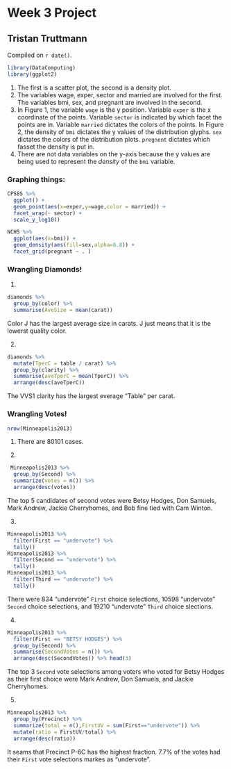 # Week 3 Project

## Tristan Truttmann

<!-- leave this material as is -->
Compiled on `r date()`.

```r
library(DataComputing)
library(ggplot2)
```
<!-- put your content after this line -->

(1) The first is a scatter plot, the second is a density plot. 
(2) The variables wage, exper, sector and married are involved for the first.  The variables bmi, sex, and pregnant are involved in the second. 
(3) In Figure 1, the variable `wage` is the y position.  Variable `exper` is the x coordinate of the points. Variable `sector` is indicated by which facet the points are in.  Variable `married` dictates the colors of the points.  In Figure 2, the density of `bmi` dictates the y values of the distribution glyphs.  `sex` dictates the colors of the distribution plots.  `pregnent` dictates which fasset the density is put in.  
(4)  There are not data variables on the y-axis because the y values are being used to represent the *density* of the `bmi` variable.  

### Graphing things: 

```r
CPS85 %>%
  ggplot() + 
  geom_point(aes(x=exper,y=wage,color = married)) + 
  facet_wrap(~ sector) +
  scale_y_log10()
```

```r
NCHS %>% 
  ggplot(aes(x=bmi)) + 
  geom_density(aes(fill=sex,alpha=0.8)) + 
  facet_grid(pregnant ~ . )
```

### Wrangling Diamonds! 

(1) 

```r
diamonds %>% 
  group_by(color) %>% 
  summarise(AveSize = mean(carat))
```

Color J has the largest average size in carats.  J just means that it is the lowerst quality color.  

(2) 

```r
diamonds %>% 
  mutate(TperC = table / carat) %>% 
  group_by(clarity) %>% 
  summarise(aveTperC = mean(TperC)) %>% 
  arrange(desc(aveTperC))
```

The VVS1 clarity has the largest everage "Table" per carat.  

### Wrangling Votes! 

```r
nrow(Minneapolis2013)
```

(1) There are 80101 cases. 

(2) 

```r
 Minneapolis2013 %>% 
  group_by(Second) %>% 
  summarize(votes = n()) %>% 
  arrange(desc(votes))
```

The top 5 candidates of second votes were Betsy Hodges, Don Samuels, Mark Andrew, Jackie Cherryhomes, and Bob fine tied with Cam Winton.  

(3) 

```r
Minneapolis2013 %>% 
  filter(First == "undervote") %>% 
  tally()
Minneapolis2013 %>% 
  filter(Second == "undervote") %>% 
  tally()
Minneapolis2013 %>% 
  filter(Third == "undervote") %>% 
  tally()
```

There were 834 "undervote" `First` choice selections, 10598 "undervote" `Second` choice selections, and 19210 "undervote" `Third` choice slections.  

(4) 

```r
Minneapolis2013 %>% 
  filter(First == "BETSY HODGES") %>% 
  group_by(Second) %>% 
  summarise(SecondVotes = n()) %>% 
  arrange(desc(SecondVotes)) %>% head(3)
```

The top 3 `Second` vote selections among voters who voted for Betsy Hodges as their first choice were Mark Andrew, Don Samuels, and Jackie Cherryhomes. 

(5) 

```r
Minneapolis2013 %>% 
  group_by(Precinct) %>% 
  summarize(total = n(),FirstUV = sum(First=="undervote")) %>% 
  mutate(ratio = FirstUV/total) %>%
  arrange(desc(ratio))
```

It seams that Precinct P-6C has the highest fraction.  7.7% of the votes had their `First` vote selections markes as "undervote". 



